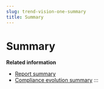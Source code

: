 ```yaml
---
slug: trend-vision-one-summary
title: Summary
---
```

# Summary

**Related information**

- [Report summary](report-summary.mdx)
- [Compliance evolution summary](compliance-evolution-summary.mdx)
:::
